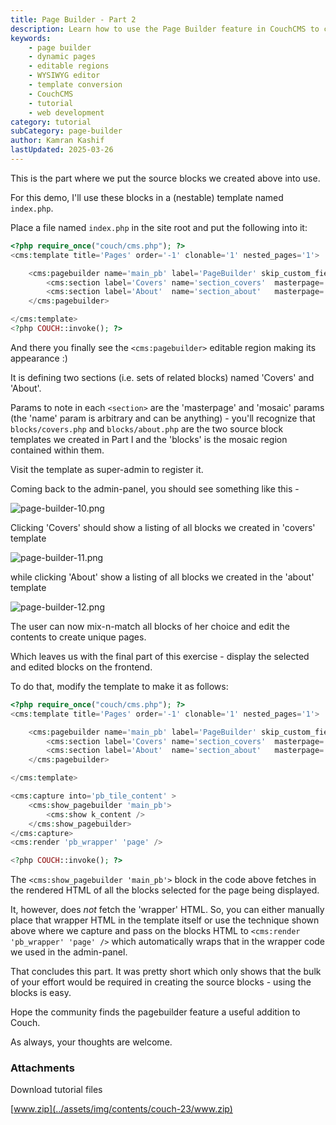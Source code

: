 ```yaml
---
title: Page Builder - Part 2
description: Learn how to use the Page Builder feature in CouchCMS to create dynamic, editable pages from static HTML templates.
keywords:
    - page builder
    - dynamic pages
    - editable regions
    - WYSIWYG editor
    - template conversion
    - CouchCMS
    - tutorial
    - web development
category: tutorial
subCategory: page-builder
author: Kamran Kashif
lastUpdated: 2025-03-26
---
```



This is the part where we put the source blocks we created above into use.

For this demo, I'll use these blocks in a (nestable) template named `index.php`.

Place a file named `index.php` in the site root and put the following into it:
```php title="index.php"
<?php require_once("couch/cms.php"); ?>
<cms:template title='Pages' order='-1' clonable='1' nested_pages='1'>

    <cms:pagebuilder name='main_pb' label='PageBuilder' skip_custom_fields='1' order='-1'>
        <cms:section label='Covers' name='section_covers'  masterpage='blocks/covers.php' mosaic='blocks' />
        <cms:section label='About'  name='section_about'   masterpage='blocks/about.php'  mosaic='blocks' />
    </cms:pagebuilder>

</cms:template>
<?php COUCH::invoke(); ?>
```
And there you finally see the `<cms:pagebuilder>` editable region making its appearance :)

It is defining two sections (i.e. sets of related blocks) named 'Covers' and 'About'.

Params to note in each `<section>` are the 'masterpage' and 'mosaic' params (the 'name' param is arbitrary and can be anything) - you'll recognize that `blocks/covers.php` and `blocks/about.php` are the two source block templates we created in Part I and the 'blocks' is the mosaic region contained within them.

Visit the template as super-admin to register it.

Coming back to the admin-panel, you should see something like this -

![page-builder-10.png](../../../../assets/img/contents/page-builder-10.png)

Clicking 'Covers' should show a listing of all blocks we created in 'covers' template

![page-builder-11.png](../../../../assets/img/contents/page-builder-11.png)

while clicking 'About' show a listing of all blocks we created in the 'about' template

![page-builder-12.png](../../../../assets/img/contents/page-builder-12.png)

The user can now mix-n-match all blocks of her choice and edit the contents to create unique pages.

Which leaves us with the final part of this exercise - display the selected and edited blocks on the frontend.

To do that, modify the template to make it as follows:
```php title="index.php"
<?php require_once("couch/cms.php"); ?>
<cms:template title='Pages' order='-1' clonable='1' nested_pages='1'>

    <cms:pagebuilder name='main_pb' label='PageBuilder' skip_custom_fields='1' order='-1'>
        <cms:section label='Covers' name='section_covers'  masterpage='blocks/covers.php' mosaic='blocks' />
        <cms:section label='About'  name='section_about'   masterpage='blocks/about.php'  mosaic='blocks' />
    </cms:pagebuilder>

</cms:template>

<cms:capture into='pb_tile_content' >
    <cms:show_pagebuilder 'main_pb'>
        <cms:show k_content />
    </cms:show_pagebuilder>
</cms:capture>
<cms:render 'pb_wrapper' 'page' />

<?php COUCH::invoke(); ?>
```
The `<cms:show_pagebuilder 'main_pb'>` block in the code above fetches in the rendered HTML of all the blocks selected for the page being displayed.

It, however, does *not* fetch the 'wrapper' HTML. So, you can either manually place that wrapper HTML in the template itself or use the technique shown above where we capture and pass on the blocks HTML to `<cms:render 'pb_wrapper' 'page' />` which automatically wraps that in the wrapper code we used in the admin-panel.

That concludes this part. It was pretty short which only shows that the bulk of your effort would be required in creating the source blocks - using the blocks is easy.

Hope the community finds the pagebuilder feature a useful addition to Couch.

As always, your thoughts are welcome.

### Attachments

<LinkButton href="https://www.couchcms.com/forum/download/file.php?id=2675"
            icon="download"
            iconPlacement="start"
          >
          Download tutorial files
</LinkButton>

[www.zip](../assets/img/contents/couch-23/www.zip)